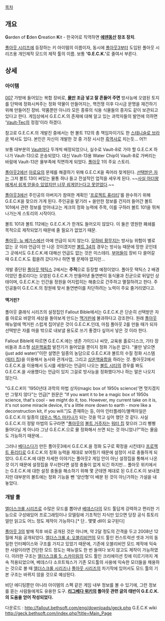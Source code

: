 [[목차]]

== 개요 ==
'''G'''arden of '''E'''den '''C'''reation '''K'''it
- 한국어로 직역하면 '''[[에덴동산]] 창조 장치'''. 

[[폴아웃 시리즈]]에 등장하는 키 아이템의 이름이자, 동시에 [[폴아웃3]]부터 도입된 폴아웃 시리즈용 개인제작 모드의 제작 툴의 이름. 
보통 ''' 'G.E.C.K.' '''로 줄여서 부른다. 

== 상세 ==
=== 아이템 ===
[[007]] 가방에 들어있는 복합 장비로, '''[[물]]만 조금 넣고 잘 흔들어 주면''' 방사능에 오염된 토지를 단박에 정화시켜주는 정화 약물이 만들어지는, 핵전쟁 이후 다시금 문명을 재건하기 위해 만들어진 장비. 약품뿐만 아니라 모든 종류의 식용 식물들의 종자도 같이 보관되고 있다고 한다. 게임상에서 G.E.C.K.의 존재에 대해 알고 있는 과학자들의 발언에 의하면 '[[Vault-Tec]]의 정점'이라 하겠다. 

참고로 G.E.C.K.의 개발진 중에서는 현 볼트 112의 총 책임자이기도 한 [[스테니슬로 브라운]] 박사도 있다. 본인은 자신이 개발한 것 중 가장 시시한 [[흑역사]]로 치는듯... 어?!

보통 대부분의 [[Vault]]마다 두개씩 배정되었으나, 실수로 Vault-8로 가야 할 G.E.C.K 하나가 Vault-13으로 운송되었다. 대신 Vault-13용 Water Chip이 Vault-8로 가버리는 바람에 Vault-13은 물부족에 직면하게 되었다. [[폴아웃]] 1의 주요 스토리.

[[폴아웃2]]에선 [[아로요]]의 문제를 해결하기 위해 G.E.C.K을 죽어라 찾게된다. [[선택받은 자(폴아웃2)|선택받은 자]]는 그저 볼트 13이 써있는 물통 하나 들고 전설적인 업적을 세우게 된다. ~~[[스페셜 인카운터/폴아웃2#s-10|사실 아더왕에게서 쉽게 얻을수 있었지만 너무 쉽게얻는다고 못얻었다]].~~

[[폴아웃3]]에선 주인공의 아버지가 참여한 계획인 '[[프로젝트 퓨리티]]'를 완수하기 위해 G.E.C.K을 찾으러 가게 된다. 주인공을 맡기러 + 쓸만한 정보를 건지러 들어간 볼트 101에서 관련 정보를 얻어내고는 게크의 정화 능력에 주목, 이를 구하러 볼트 101을 뛰쳐 나가는게 스토리의 시작이다. 

볼트 101과 볼트 112에는 G.E.C.K.가 한개도 들어오지 않았다. 이 둘은 영원한 폐쇄를 목적으로 제작되었기 때문에 줄 필요가 없었기 때문.

[[폴아웃: 뉴 베가스]]에선 아예 언급이 되지 않는다. [[모하비 황무지]]는 방사능 위험이 별로 없는 곳 이라 언급이 안 나온 것이겠지만 [[볼트 34]]의 경우는 방사능 때문에 망한 곳인데 그 곳에서도 G.E.C.K.에 대해선 언급도 없는 것은 미스테리. [[부머(폴아웃: 뉴 베가스)|부머]]들이 장비 다 쓸어갈 때 G.E.C.K.도 휩쓸려 갔다거나 하면 별 문제야 없지만...

개발 중단된 [[폴아웃 택틱스]] 2에서는 '''주적'''으로 등장할 예정이었다. 폴아웃 택틱스 2 배경이었던 플로리다는 오염된 G.E.C.K.가 만들어낸 돌연변이 동식물과 진균으로 뒤덮인 상태이며, G.E.C.K.는 인간을 정원을 어지럽히는 해충으로 간주하고 멸절하려고 한다. 주인공들이 G.E.C.K.의 정원에 맞서 돌연변이를 차단하려는 노력이 주요 줄거리였다고.

==== 맥거핀? ====
폴아웃 클래식 시리즈의 설정집인 Fallout Bible에서는 G.E.C.K.은 단순히 선택받은 자를 아로요 바깥의 세상을 돌아보게 만드는 [[맥거핀]]에 불과하다고 강조한다. 
원래 [[폴아웃]] 매뉴얼에 맥거핀 스럽게 집어넣은 것이 G.E.C.K.인데, 마침 폴아웃 2를 만들 때가 되자 선택받은 자를 마을 밖으로 내보낼 용도로 쓰기 좋겠다 싶어서 넣은 것 이라 한다.

Fallout Bible에 따르면 G.E.C.K.에는 생존 가이드나 씨앗, 교육용 홀로디스크, 기타 장비들과 초소형 [[상온핵융합]] 발전기가 들어있을 뿐이지 정화 기능은 없다. 
"물만 넣으면(just add water)"이란 설명은 일종의 농담으로 G.E.C.K과 볼트의 수질 정화 시스템([[워터 칩]])을 이용해서 농사와 관개사업, 그리고 [[상온핵융합]]을 하라는 것. 폴아웃2에서 G.E.C.K.을 이용해서 도시를 세웠다는 언급이 나오는 [[볼트 시티]]의 경우를 봐도 G.E.C.K.을 사용했다는 언급이 있지 그걸로 방사능을 정화했다거나 하는 말은 나오지 않는다.

"G.E.C.K이 '1950년대 과학의 마법 상자(magic box of 1950s science)'면 멋지겠지만 그렇지 않다"는 언급[* 원문은 "If you want it to be a magic box of 1950s science, that's cool - we might do it, too. However, my current take on it is, it's not some miracle device, it's a little more down to earth - more like a deconstruction kit, if you will."]도 존재하는 등, 아마 인터플레이/블랙아일은 G.E.C.K.이 일종의 [[데우스 엑스 마키나]]가 되는 것을 막고 싶어 했던 것 같다. 사실 G.E.C.K.이 정말 마법의 도구라면 "[[폴아웃]]의 [[볼트 거주자]]는 [[워터 칩]] 찾으러 그리 삥삥 돌아다닐 게 아니라 그냥 G.E.C.K.으로 물 정화해서 쓰면 되는 것 아니었나?"하는 물음도 가능하기 때문에...

그러나 [[베다스다]]가 만든 폴아웃3에서 G.E.C.K.을 정화 도구로 확정을 시킨데다 [[프로젝트 퓨리티]]로 G.E.C.K.의 정화 능력을 제대로 보여줬기 때문에 설정이 서로 충돌하게 되었다. G.E.C.K.에 대한 자세한 이야기는 폴아웃2 게임 안이 아닌 설정집을 통해서 나온 것 이기 때문에 설정집을 무시한다면 설정 충돌이 없게 되긴 하지만... 폴아웃 위키에서는 G.E.C.K.에 대한 설정 충돌을 해소하기 위해 몇 군데엔 제대로 된 G.E.C.K.이 보내졌지만 대부분의 볼트에는 정화 기능을 뺀 '양산형'이 배분 된 것이 아닌가하는 가설을 내놓았다.

=== 개발 툴 ===
[[엘더스크롤 시리즈]]로 수많은 모드를 뽑아낸 [[베데스다]]의 모드 툴답게 강력하고 편리한 기능으로 구성돼있어 프로그래밍이나 모델링에 기초적인 지식만 있으면 당장 공식 튜토리얼만 읽고도 어느 정도 제작이 가능하다.[* 단.. 몇몇 dll이 요구된다] 

[[폴아웃 3]]의 발매 직후 바로 공개된 것은 아니며, 약 2달 정도의 간격을 두고 2008년 12월에 처음 공개되었다. [[엘더스크롤 4: 오블리비언]]의 모드 툴인 컨스트럭션 셋과 거의 동일한 인터페이스와 구조를 가지고 있었기 때문에, 기존에 오블리비언 모드 제작에 익숙한 사람이라면 간단한 모드 정도는 매뉴얼도 한 번 들여다 보지 않고도 제작이 가능하였다. 이러한 구조는 [[엘더스크롤 5: 스카이림]]의 모드 툴인 크리에이션 킷에 이르기까지 계속 적용되었으며, 베데스다 소프트웍스가 기존 모드툴의 사용에 익숙한 모더들을 채용하는 것으로 볼 때 [[엘더스크롤 시리즈]]나 [[폴아웃 시리즈]]의 차기작에 있어서도 모드 툴의 기본 구조는 바뀌지 않을 것으로 예상된다.  

비단 에디팅뿐만 아니라 아이템의 스펙 같은 게임 내부 정보를 볼 수 있기에, 그런 정보를 뜯는 사람들에게도 유용한 도구. '''[[리그베다 위키]]의 폴아웃 관련 글의 태반이 G.E.C.K.의 도움을 얻어 작성되었다.''' 

다운로드 : [[http://fallout.bethsoft.com/eng/downloads/geck.php]]
G.E.C.K wiki [[http://geck.bethsoft.com/index.php?title=Main_Page]]
